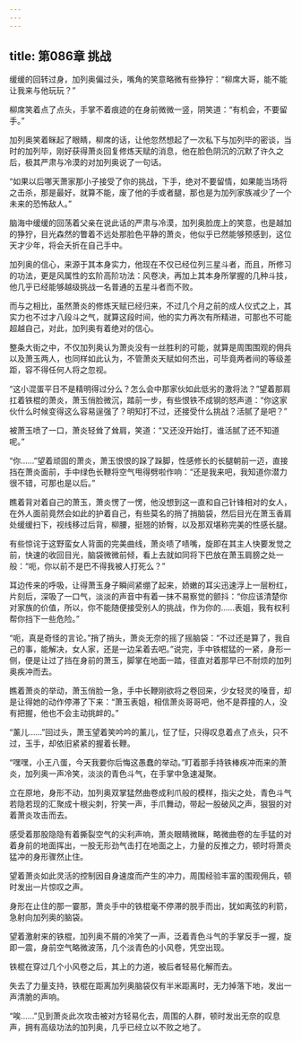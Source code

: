 ```yaml
---
---
---
```

title: 第086章 挑战
---



缓缓的回转过身，加列奥偏过头，嘴角的笑意略微有些狰狞：“柳席大哥，能不能让我来与他玩玩？”

柳席笑着点了点头，手掌不着痕迹的在身前微微一竖，阴笑道：“有机会，不要留手。”

加列奥笑着眯起了眼睛，柳席的话，让他忽然想起了一次私下与加列毕的密谈，当时的加列毕，刚好获得萧炎回复修炼天赋的消息，他在脸色阴沉的沉默了许久之后，极其严肃与冷漠的对加列奥说了一句话。

“如果以后哪天萧家那小子接受了你的挑战，下手，绝对不要留情，如果能当场将之击杀，那是最好，就算不能，废了他的手或者腿，那也是为加列家族减少了一个未来的恐怖敌人。”

脑海中缓缓的回荡着父亲在说此话的严肃与冷漠，加列奥脸庞上的笑意，也是越加的狰狞，目光森然的瞥着不远处那脸色平静的萧炎，他似乎已然能够预感到，这位天才少年，将会夭折在自己手中。

加列奥的信心，来源于其本身实力，他现在不仅已经位列三星斗者，而且，所修习的功法，更是风属性的玄阶高阶功法：风卷决，再加上其本身所掌握的几种斗技，他几乎已经能够越级挑战一名普通的五星斗者而不败。

而与之相比，虽然萧炎的修炼天赋已经归来，不过几个月之前的成人仪式之上，其实力也不过才八段斗之气，就算这段时间，他的实力再次有所精进，可那也不可能超越自己，对此，加列奥有着绝对的信心。

整条大街之中，不仅加列奥认为萧炎没有一丝胜利的可能，就算是周围围观的佣兵以及萧玉两人，也同样如此认为，不管萧炎天赋如何杰出，可毕竟两者间的等级差距，容不得任何人将之忽视。

“这小混蛋平日不是精明得过分么？怎么会中那家伙如此低劣的激将法？”望着那肩扛着铁棍的萧炎，萧玉俏脸微沉，踏前一步，有些恨铁不成钢的怒声道：“你这家伙什么时候变得这么容易逞强了？明知打不过，还接受什么挑战？活腻了是吧？”

被萧玉喷了一口，萧炎轻耸了耸肩，笑道：“又还没开始打，谁活腻了还不知道呢。”

“你……”望着顽固的萧炎，萧玉恨恨的跺了跺脚，性感修长的长腿朝前一迈，直接挡在萧炎面前，手中绿色长鞭将空气甩得劈啦作响：“还是我来吧，我知道你潜力很不错，可那也是以后。”

瞧着背对着自己的萧玉，萧炎愣了一愣，他没想到这一直和自己针锋相对的女人，在外人面前竟然会如此的护着自己，有些莫名的捎了捎脑袋，然后目光在萧玉香肩处缓缓扫下，视线移过后背，柳腰，挺翘的娇臀，以及那双堪称完美的性感长腿。

有些惊诧于这野蛮女人背面的完美曲线，萧炎啧了啧嘴，旋即在其主人快要发觉之前，快速的收回目光，脑袋微微前倾，看上去就如同将下巴放在萧玉肩膀之处一般：“呃，你以前不是巴不得我被人打死么？”

耳边传来的呼吸，让得萧玉身子瞬间紧绷了起来，娇嫩的耳尖迅速浮上一层粉红，片刻后，深吸了一口气，淡淡的声音中有着一抹不易察觉的颤抖：“你应该清楚你对家族的价值，所以，你不能随便接受别人的挑战，作为你的……表姐，我有权利帮你挡下一些危险。”

“呃，真是奇怪的言论。”捎了捎头，萧炎无奈的摇了摇脑袋：“不过还是算了，我自己的事，能解决，女人家，还是一边呆着去吧。”说完，手中铁棍猛的一紧，身形一侧，便是让过了挡在身前的萧玉，脚掌在地面一踏，径直对着那早已不耐烦的加列奥疾冲而去。

瞧着萧炎的举动，萧玉俏脸一急，手中长鞭刚欲将之卷回来，少女轻灵的嗓音，却是让得她的动作停滞了下来：“萧玉表姐，相信萧炎哥哥吧，他不是莽撞的人，没有把握，他也不会主动挑衅的。”

“薰儿……”回过头，萧玉望着笑吟吟的薰儿，怔了怔，只得叹息着点了点头，只不过，玉手，却依旧紧紧的握着长鞭。

“嘿嘿，小王八蛋，今天我要你后悔这愚蠢的举动。”盯着那手持铁棒疾冲而来的萧炎，加列奥一声冷笑，淡淡的青色斗气，在手掌中急速凝聚。

立在原地，身形不动，加列奥双掌猛然曲卷成利爪般的模样，指尖之处，青色斗气若隐若现的汇聚成十根尖刺，狞笑一声，手爪舞动，带起一股破风之声，狠狠的对着萧炎攻击而去。

感受着那股隐隐有着撕裂空气的尖利声响，萧炎眼睛微眯，略微曲卷的左手猛的对着身前的地面挥出，一股无形劲气击打在地面之上，力量的反推之力，顿时将萧炎猛冲的身形骤然止住。

望着萧炎如此灵活的控制因自身速度而产生的冲力，周围经验丰富的围观佣兵，顿时发出一片惊叹之声。

身形在止住的那一霎那，萧炎手中的铁棍毫不停滞的脱手而出，犹如离弦的利箭，急射向加列奥的脑袋。

望着激射来的铁棍，加列奥不屑的冷笑了一声，泛着青色斗气的手掌反手一握，旋即一震，身前空气略微波荡，几个淡青色的小风卷，凭空出现。

铁棍在穿过几个小风卷之后，其上的力道，被后者轻易化解而去。

失去了力量支持，铁棍在距离加列奥脑袋仅有半米距离时，无力掉落下地，发出一声清脆的声响。

“唉……”见到萧炎此次攻击被对方轻易化去，周围的人群，顿时发出无奈的叹息声，拥有高级功法的加列奥，几乎已经立以不败之地了。